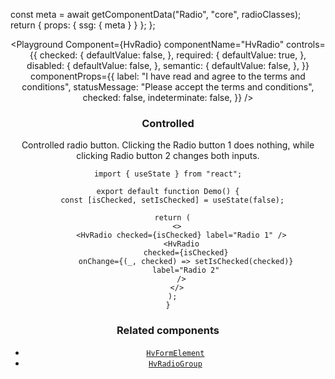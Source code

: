 

  const meta = await getComponentData("Radio", "core", radioClasses);
  return { props: { ssg: { meta } } };
};

<Header />

<Playground
  Component={HvRadio}
  componentName="HvRadio"
  controls={{
    checked: {
      defaultValue: false,
    },
    required: {
      defaultValue: true,
    },
    disabled: {
      defaultValue: false,
    },
    semantic: {
      defaultValue: false,
    },
  }}
  componentProps={{
    label: "I have read and agree to the terms and conditions",
    statusMessage: "Please accept the terms and conditions",
    checked: false,
    indeterminate: false,
  }}
/>

### Controlled

Controlled radio button. Clicking the Radio button 1 does nothing, while clicking Radio button 2 changes both inputs.

```tsx live
import { useState } from "react";

export default function Demo() {
  const [isChecked, setIsChecked] = useState(false);

  return (
    <>
      <HvRadio checked={isChecked} label="Radio 1" />
      <HvRadio
        checked={isChecked}
        onChange={(_, checked) => setIsChecked(checked)}
        label="Radio 2"
      />
    </>
  );
}
```

### Related components

- [`HvFormElement`](/components/form-element)
- [`HvRadioGroup`](/components/radio-group)
